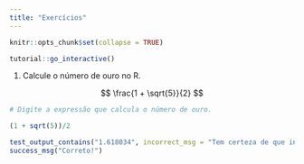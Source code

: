 ```yaml
---
title: "Exercícios"
---
```


```r
knitr::opts_chunk$set(collapse = TRUE)
```

<script src="https://cdn.datacamp.com/datacamp-light-latest.min.js"></script>

```r
tutorial::go_interactive()
```

1. Calcule o número de ouro no R.

$$
\frac{1 + \sqrt{5}}{2}
$$

```r
# Digite a expressão que calcula o número de ouro.
```

```r
(1 + sqrt(5))/2
```

```r
test_output_contains("1.618034", incorrect_msg = "Tem certeza de que indicou a expressão corretamente?")
success_msg("Correto!")
```

